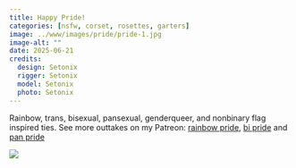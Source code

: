 ```yaml
---
title: Happy Pride! 
categories: [nsfw, corset, rosettes, garters]
image: ../www/images/pride/pride-1.jpg
image-alt: ""
date: 2025-06-21
credits: 
  design: Setonix
  rigger: Setonix
  model: Setonix
  photo: Setonix
---
```


Rainbow, trans, bisexual, pansexual, genderqueer, and nonbinary flag  inspired ties. See more outtakes on my Patreon: [rainbow pride](https://www.patreon.com/posts/pride-flag-pilot-129104293), [bi pride](https://www.patreon.com/posts/bisexual-pride-131184206) and [pan pride](https://www.patreon.com/posts/pansexual-flag-131584062)

![](../www/images/composites/pride.jpg)


